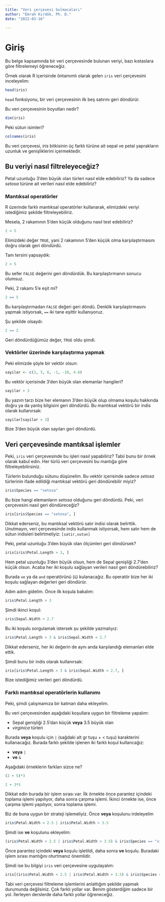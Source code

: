 ```yaml
---
title: "Veri çerçevesi bulmacaları"
author: "Emrah Kırdök, Ph. D."
date: "2022-03-16"

---
```


# Giriş

Bu belge kapsamında bir veri çerçevesinde bulunan veriyi, bazı kıstaslara göre filtrelemeyi öğreneceğiz.

Örnek olarak R içerisinde öntamımlı olarak gelen `iris` veri çerçevesini inceleyelim:

```r
head(iris)
```

::: note
`head` fonksiyonu, bir veri çerçevesinin ilk beş satırını geri döndürür.
:::

Bu veri çerçevesinin boyutları nedir?

```r
dim(iris)
```

Peki sütun isimleri?

```r
colnames(iris)
```

Bu veri çerçevesi, *iris* bitkisinin üç farklı türüne ait sepal ve petal yaprakların uzunluk ve genişliklerini içermektedir.

## Bu veriyi nasıl filtreleyeceğiz?

Petal uzunluğu 3'den büyük olan türleri nasıl elde edebiliriz? Ya da sadece *setosa* türüne ait verileri nasıl elde edebiliriz?

### Mantıksal operatörler

R üzerinde farklı mantıksal operatörler kullanarak, elimizdeki veriyi istediğimiz şekilde filtreleyebiliriz.

Mesela, 2 rakamının 5'den küçük olduğunu nasıl test edebiliriz?

```r
2 < 5

```

Elimizdeki değer `TRUE`, yani 2 rakamının 5'den küçük olma karşılaştırmasını doğru olarak geri döndürdü.

Tam tersini yapsaydık:

```r
2 > 5
```

Bu sefer `FALSE` değerini geri döndürdük. Bu karşılaştırmanın sonucu olumsuz.

Peki, 2 rakamı 5'e eşit mi?

```r
2 == 5

```

Bu karşılaştırmadan `FALSE` değeri geri döndü. Denklik karşılaştırmasını yapmak istiyorsak, `==` iki tane eşittir kullanıyoruz.

Şu şekilde olsaydı:

```r
2 == 2
```

Geri döndürdüğümüz değer, `TRUE` oldu şimdi.

### Vektörler üzerinde karşılaştırma yapmak

Peki elimizde şöyle bir vektör olsun:

```r
sayilar <- c(2, 5, 6, -1, -10, 4.6)
```

Bu vektör içerisinde 3'den büyük olan elemanlar hangileri?

```r
sayilar > 3
```

Bu yazım tarzı bize her elemanın 3'den büyük olup olmama koşulu hakkında doğru ya da yanlış bilgisini geri döndürdü. Bu mantıksal vektörü bir indis olarak kullanırsak:

```r
sayilar[sayilar > 3]

```

Bize 3'den büyük olan sayıları geri döndürdü.

## Veri çerçevesinde mantıksal işlemler

Peki, `iris` veri çerçevesinde bu işleri nasıl yapabiliriz? Tabii bunu bir örnek olarak kabul edin. Her türlü veri çerçevesini bu mantığa göre filtreleyebilirsiniz.

Türlerin bulunduğu sütunu düşünelim. Bu vektör içerisinde sadece *setosa* türlerinin ifade edildiği mantıksal vektörü geri döndürebilir miyiz?

```r
iris$Species == "setosa"
```

Bu bize hangi elemanların *setosa* olduğunu geri döndürdü. Peki, veri çerçevesini nasıl geri döndüreceğiz?

```r
iris[iris$Species == "setosa", ]
```

Dikkat ederseniz, bu mantıksal vektörü satır indisi olarak belirttik. Unutmayın, veri çerçevesinde indis kullanmak istiyorsak, hem satır hem de sütun indisleri belirtmeliyiz: `[satir,sutun]`

Peki, petal uzunluğu 3'den büyük olan ölçümleri geri döndürsek?

```r
iris[iris$Petal.Length > 3, ]
```

Hem petal uzunluğu 3'den büyük olsun, hem de Sepal genişliği 2.7'den küçük olsun. Acaba her iki koşulu sağlayan verileri nasıl geri döndürebiliriz?

Burada `ve` ya da `and` operatörünü (`&`) kulanacağız. Bu operatör bize her iki koşulu sağlayan değerleri geri döndürür.

Adım adım gidelim. Önce ilk koşula bakalım:

```r
iris$Petal.Length > 3
```

Şimdi ikinci koşul:

```r
iris$Sepal.Width < 2.7
```

Bu iki koşulu sorgulamak istersek şu şekilde yazmalıyız:

```r
iris$Petal.Length > 3 & iris$Sepal.Width < 2.7
```

Dikkat ederseniz, her iki değerin de aynı anda karşılandığı elemanları elde ettik.

Şimdi bunu bir indis olarak kullanırsak:

```r

iris[iris$Petal.Length > 3 & iris$Sepal.Width < 2.7, ]

```

Bize istediğimiz verileri geri döndürdü.

### Farklı mantıksal operatörlerin kullanımı

Peki, şimdi çalışmamıza bir katman daha ekleyelim.

Bu veri çerçevesinden aşağıdaki koşullara uygun bir filtreleme yapalım:

+ Sepal genişliği 2.5'dan küçük **veya** 3.5 büyük olan
+ *virginica* türleri

Burada **veya** koşulu için `|` (sağdaki alt gr tuşu + < tuşu) karakterini kullanacağız. Burada farklı şekilde işlenen iki farklı koşul kullancağız:

+ **veya** `|`
+ **ve** `&`

Aşağıdaki örneklerin farkları sizce ne?

```r
(2 + 5)*3
```

```r
2 + 3*5
```

Dikkat edin burada bir işlem sırası var. İlk örnekte önce parantez içindeki toplama işlemi yapılıyor, daha sonra çarpma işlemi. İkinci örnekte ise, önce çarpma işlemi yapılıyor, sonra toplama işlemi.

Biz de buna uygun bir strateji işlemeliyiz. Önce **veya** koşulunu irdeleyelim

```r
iris$Petal.Width < 2.5 | iris$Petal.Width > 3.5
```

Şimdi ise **ve** koşulunu ekleyelim:

```r
(iris$Petal.Width < 2.5 | iris$Petal.Width > 3.5) & iris$Species == "virginica"
```

Önce parantez içindeki **veya** koşulu işletildi, daha sonra **ve** koşulu. Buradaki işlem sırası mantığını oturtmanız önemlidir.

Şimdi ise bu bilgiyi `iris` veri çerçevesine uygulayalım:

```r
iris[(iris$Petal.Width < 2.5 | iris$Petal.Width > 3.5) & iris$Species == "virginica", ]
```

Tabi veri çerçevesi filtreleme işlemlerini anlattığım şekilde yapmak durumunda değilsiniz. Çok farklı yollar var. Benim gösterdiğim sadece bir yol. İlerleyen derslerde daha farklı yollar öğreneceğiz.







